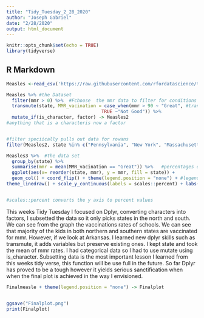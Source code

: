 ```yaml
---
title: "Tidy_Tuesday_2_28_2020"
author: "Joseph Gabriel"
date: "2/28/2020"
output: html_document
---
```


```r
knitr::opts_chunk$set(echo = TRUE)
library(tidyverse)
```

## R Markdown


```r
Measles <-read_csv('https://raw.githubusercontent.com/rfordatascience/tidytuesday/master/data/2020/2020-02-25/measles.csv') #reading in the data set. 

Measles %>% #the Dataset
  filter(mmr > 0) %>%  #Fchoose  the mmr data to filter for conditions great than one, that we have mmr data on
  transmute(state, MMR_vacination = case_when(mmr > 90 ~ "Great", #transmute adds anew varibles and drops new ones, keeping state and mmr data
                                   TRUE ~"Not Good")) %>%
  mutate_if(is_character, factor) -> Measles2
#anything that is a characteris now a factor 


#filter speciically pulls out data for rowans
filter(Measles2, state %in% c("Pennsylvania", "New York", "Massachusetts", "Connecticut", "New Jersey","Maine","Vermont", "Texas", "Arkansas" )) -> Measles3

```


```r
Measles3 %>%  #the data set
  group_by(state) %>% 
  summarise(mmr = mean(MMR_vacination == "Great")) %>%   #percentages of schools that have the vaccination 
  ggplot(aes(x= reorder(state, mmr), y = mmr, fill = state)) +
  geom_col() + coord_flip() + theme(legend.position = "none") + #legend = FALSE removes the legend 
theme_linedraw() + scale_y_continuous(labels = scales::percent) + labs(x = "State", y = "School's Measles, Mumps, and Rubella (MMR) vaccination rate") + ggtitle("MMR Vaccination Rate in Northern and Southern States") -> Finalmeasle


#scales::percent converts the y axis to percent values


```


This weeks Tidy Tuesday I focused on Dplyr, converting characters into factors, I subsetted the data so it only picks states in the north and south. We can see from the graph the vaccinations rates of schools. We can see that majority of the kids in both northern and southern states are vaccinated for mmr. However, if we look at Arkansas. I learned new dplyr skills such as transmute, it adds variables but preserve existing ones. I kept state and took the mean of mmr rates. I had categorical data so I had to use mutate using is_character. Subsetting data is the most important lesson I learned from this weeks tidy verse, this function will be use full in the future. So far Dplyr has proved to be a tough however it yields serious sanctification when when the final plot is achieved in the way I envisioned. 

```r
Finalmeasle + theme(legend.position = "none") -> Finalplot


ggsave("Finalplot.png")
print(Finalplot) 
```





